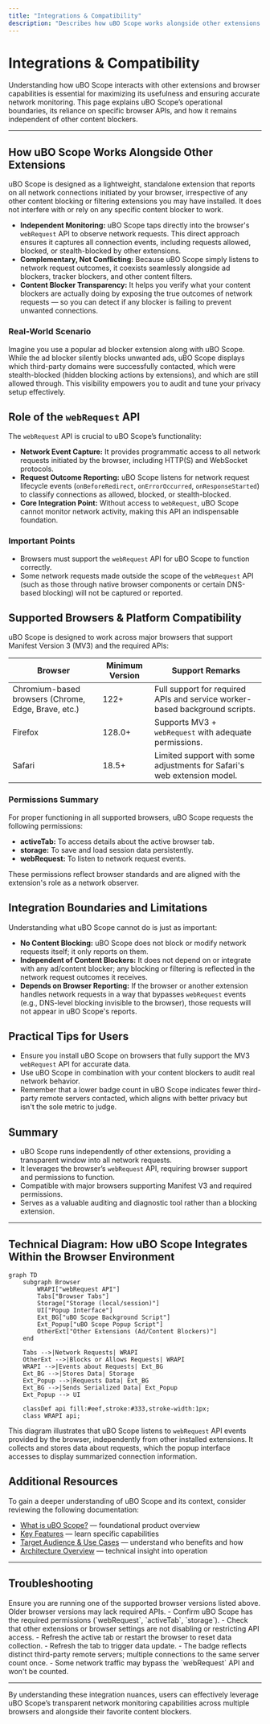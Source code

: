 ```yaml
---
title: "Integrations & Compatibility"
description: "Describes how uBO Scope works alongside other extensions (like ad/content blockers), the role of `webRequest` API, and platform/browser compatibility. Clarifies integration boundaries—the extension’s independence from specific content blockers and the requirement for supported browser APIs."
---
```


# Integrations & Compatibility

Understanding how uBO Scope interacts with other extensions and browser capabilities is essential for maximizing its usefulness and ensuring accurate network monitoring. This page explains uBO Scope’s operational boundaries, its reliance on specific browser APIs, and how it remains independent of other content blockers.

---

## How uBO Scope Works Alongside Other Extensions

uBO Scope is designed as a lightweight, standalone extension that reports on all network connections initiated by your browser, irrespective of any other content blocking or filtering extensions you may have installed. It does not interfere with or rely on any specific content blocker to work.

- **Independent Monitoring:** uBO Scope taps directly into the browser's `webRequest` API to observe network requests. This direct approach ensures it captures all connection events, including requests allowed, blocked, or stealth-blocked by other extensions.
- **Complementary, Not Conflicting:** Because uBO Scope simply listens to network request outcomes, it coexists seamlessly alongside ad blockers, tracker blockers, and other content filters.
- **Content Blocker Transparency:** It helps you verify what your content blockers are actually doing by exposing the true outcomes of network requests — so you can detect if any blocker is failing to prevent unwanted connections.

### Real-World Scenario
Imagine you use a popular ad blocker extension along with uBO Scope. While the ad blocker silently blocks unwanted ads, uBO Scope displays which third-party domains were successfully contacted, which were stealth-blocked (hidden blocking actions by extensions), and which are still allowed through. This visibility empowers you to audit and tune your privacy setup effectively.


## Role of the `webRequest` API

The `webRequest` API is crucial to uBO Scope’s functionality:

- **Network Event Capture:** It provides programmatic access to all network requests initiated by the browser, including HTTP(S) and WebSocket protocols.
- **Request Outcome Reporting:** uBO Scope listens for network request lifecycle events (`onBeforeRedirect`, `onErrorOccurred`, `onResponseStarted`) to classify connections as allowed, blocked, or stealth-blocked.
- **Core Integration Point:** Without access to `webRequest`, uBO Scope cannot monitor network activity, making this API an indispensable foundation.

### Important Points
- Browsers must support the `webRequest` API for uBO Scope to function correctly.
- Some network requests made outside the scope of the `webRequest` API (such as those through native browser components or certain DNS-based blocking) will not be captured or reported.


## Supported Browsers & Platform Compatibility

uBO Scope is designed to work across major browsers that support Manifest Version 3 (MV3) and the required APIs:

| Browser | Minimum Version  | Support Remarks               |
|---------|------------------|------------------------------|
| Chromium-based browsers (Chrome, Edge, Brave, etc.) | 122+               | Full support for required APIs and service worker-based background scripts. |
| Firefox                           | 128.0+            | Supports MV3 + `webRequest` with adequate permissions. |
| Safari                            | 18.5+             | Limited support with some adjustments for Safari's web extension model. |


### Permissions Summary
For proper functioning in all supported browsers, uBO Scope requests the following permissions:

- **activeTab:** To access details about the active browser tab.
- **storage:** To save and load session data persistently.
- **webRequest:** To listen to network request events.

These permissions reflect browser standards and are aligned with the extension's role as a network observer.


## Integration Boundaries and Limitations

Understanding what uBO Scope cannot do is just as important:

- **No Content Blocking:** uBO Scope does not block or modify network requests itself; it only reports on them.
- **Independent of Content Blockers:** It does not depend on or integrate with any ad/content blocker; any blocking or filtering is reflected in the network request outcomes it receives.
- **Depends on Browser Reporting:** If the browser or another extension handles network requests in a way that bypasses `webRequest` events (e.g., DNS-level blocking invisible to the browser), those requests will not appear in uBO Scope's reports.


## Practical Tips for Users

- Ensure you install uBO Scope on browsers that fully support the MV3 `webRequest` API for accurate data.
- Use uBO Scope in combination with your content blockers to audit real network behavior.
- Remember that a lower badge count in uBO Scope indicates fewer third-party remote servers contacted, which aligns with better privacy but isn't the sole metric to judge.


## Summary

- uBO Scope runs independently of other extensions, providing a transparent window into all network requests.
- It leverages the browser’s `webRequest` API, requiring browser support and permissions to function.
- Compatible with major browsers supporting Manifest V3 and required permissions.
- Serves as a valuable auditing and diagnostic tool rather than a blocking extension.


---

## Technical Diagram: How uBO Scope Integrates Within the Browser Environment

```mermaid
graph TD
    subgraph Browser
        WRAPI["webRequest API"]
        Tabs["Browser Tabs"]
        Storage["Storage (local/session)"]
        UI["Popup Interface"]
        Ext_BG["uBO Scope Background Script"]
        Ext_Popup["uBO Scope Popup Script"]
        OtherExt["Other Extensions (Ad/Content Blockers)"]
    end

    Tabs -->|Network Requests| WRAPI
    OtherExt -->|Blocks or Allows Requests| WRAPI
    WRAPI -->|Events about Requests| Ext_BG
    Ext_BG -->|Stores Data| Storage
    Ext_Popup -->|Requests Data| Ext_BG
    Ext_BG -->|Sends Serialized Data| Ext_Popup
    Ext_Popup --> UI

    classDef api fill:#eef,stroke:#333,stroke-width:1px;
    class WRAPI api;

```

This diagram illustrates that uBO Scope listens to `webRequest` API events provided by the browser, independently from other installed extensions. It collects and stores data about requests, which the popup interface accesses to display summarized connection information.


## Additional Resources

To gain a deeper understanding of uBO Scope and its context, consider reviewing the following documentation:

- [What is uBO Scope?](https://example.com/overview/product-intro/what-is-ubo-scope) — foundational product overview
- [Key Features](https://example.com/overview/product-intro/key-features) — learn specific capabilities
- [Target Audience & Use Cases](https://example.com/overview/product-intro/use-cases) — understand who benefits and how
- [Architecture Overview](https://example.com/overview/concepts-architecture/architecture-overview) — technical insight into operation


---

## Troubleshooting

<AccordionGroup title="Common Issues and Tips">
  <Accordion title="Browser Compatibility Problems">
    Ensure you are running one of the supported browser versions listed above. Older browser versions may lack required APIs.
  </Accordion>
  <Accordion title='uBO Scope Shows No Data or "No Data" Message'>
    - Confirm uBO Scope has the required permissions (`webRequest`, `activeTab`, `storage`).
    - Check that other extensions or browser settings are not disabling or restricting API access.
    - Refresh the active tab or restart the browser to reset data collection.
  </Accordion>
  <Accordion title="Badge Count Does Not Change Despite Network Activity">
    - Refresh the tab to trigger data update.
    - The badge reflects distinct third-party remote servers; multiple connections to the same server count once.
    - Some network traffic may bypass the `webRequest` API and won't be counted.
  </Accordion>
</AccordionGroup>


---

By understanding these integration nuances, users can effectively leverage uBO Scope’s transparent network monitoring capabilities across multiple browsers and alongside their favorite content blockers.